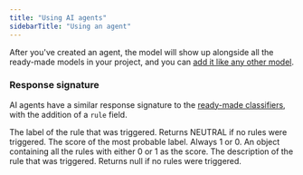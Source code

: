```yaml
---
title: "Using AI agents"
sidebarTitle: "Using an agent"
---
```


After you've created an agent, the model will show up alongside all the ready-made models in your project, and you can [add it like any other model](/content-moderation/adding-models).

### Response signature

AI agents have a similar response signature to the [ready-made classifiers](/models/classifier-overview), with the addition of a `rule` field.

<ResponseField name="label" type="string" required>
  The label of the rule that was triggered. Returns NEUTRAL if no rules were
  triggered.
</ResponseField>
<ResponseField name="score" type="number" required>
  The score of the most probable label. Always 1 or 0.
</ResponseField>
<ResponseField name="label_scores" type="object" required>
  An object containing all the rules with either 0 or 1 as the score.
</ResponseField>
<ResponseField name="rule" type="string">
  The description of the rule that was triggered. Returns null if no rules were
  triggered.
</ResponseField>
